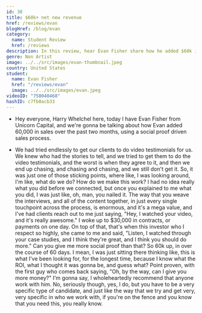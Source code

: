 ```yaml
---
id: 30
title: $60k+ net new revenue
href: /reviews/evan
blogHref: /blog/evan
category:
  name: Student Review
  href: /reviews
description: In this review, hear Evan Fisher share how he added $60k in net new revenue in two months using a social proof driven sales process.
genre: Non Artist
image: ../../src/images/evan-thumbnail.jpeg
country: United States
student:
  name: Evan Fisher
  href: "/reviews/evan"
  image: ../../src/images/evan.jpeg
videoID: "758040468"
hashID: c7fb0acb33
---
```


- Hey everyone, Harry Whelchel here, today I have Evan Fisher from Unicorn Capital, and we're gonna be talking about how Evan added 60,000 in sales over the past two months, using a social proof driven sales process.

- We had tried endlessly to get our clients to do video testimonials for us. We knew who had the stories to tell, and we tried to get them to do the video testimonials, and the worst is when they agree to it, and then we end up chasing, and chasing and chasing, and we still don't get it. So, it was just one of those sticking points, where like, I was looking around, I'm like, what do we do? How do we make this work? I had no idea really what you did before we connected, but once you explained to me what you did, I was just like, oh, man, you nailed it. The way that you weave the interviews, and all of the content together, in just every single touchpoint across the process, is enormous, and it's a mega value, and I've had clients reach out to me just saying, "Hey, I watched your video, and it's really awesome." I woke up to $30,000 in contracts, or payments on one day. On top of that, that's when this investor who I respect so highly, she came to me and said, "Listen, I watched through your case studies, and I think they're great, and I think you should do more." Can you give me more social proof than that? So 60k up, in over the course of 60 days. I mean, I was just sitting there thinking like, this is what I've been looking for, for the longest time, because I know what the ROI, what I thought it was gonna be, and guess what? Point proven, with the first guy who comes back saying, "Oh, by the way, can I give you more money?" I'm gonna say, I wholeheartedly recommend that anyone work with him. No, seriously though, yes, I do, but you have to be a very specific type of candidate, and just like the way that we try and get very, very specific in who we work with, if you're on the fence and you know that you need this, you really know.
